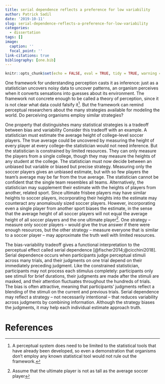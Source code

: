 ```yaml
---
title: serial dependence reflects a preference for low variability
author: Patrick Sadil
date: '2019-10-11'
slug: serial-dependence-reflects-a-preference-for-low-variability
categories:
  - dissertation
tags: []
image:
  caption: ''
  focal_point: ''
link-citations: true
bibliography: [one.bib]
---
```


```r
knitr::opts_chunk$set(echo = FALSE, eval = TRUE, tidy = TRUE, warning = FALSE, message = FALSE)
```

One framework for understanding perception casts it as inference: just as a statistician uncovers noisy data to uncover patterns, an organism perceives when it converts sensations into guesses about its environment. The framework not concrete enough to be called a theory of perception, since it is not clear what data could falsify it^[A perceptual system does need to be limited to the statistical tools that have already been developed, so even a demonstration that organisms don't employ any known statistical tool would not rule out the framework.]. But the framework can remind perceptual researchers about the many strategies available for modeling the world. Do perceiving organisms employ similar strategies?
  
One property that distinguishes many statistical strategies is a tradeoff between bias and variability Consider this tradeoff with an example. A statistician must estimate the average height of college-level soccer players. The true average could be uncovered by measuring the height of every player at every college--the statistician would not need inference. But the statistician is constrained by limited resources. They can only measure the players from a single college, though they may measure the heights of any student at the college. The statistician must now decide between an unbiased but variable or biased but precise strategy. Measuring only the soccer players gives an unbiased estimate, but with so few players the team's average may be far from the true average. The statistician cannot be confident that the single team resembles all teams. Alternatively, the statistician may supplement their estimate with the heights of players from another, related sport. Since ultimate frisbee players may have similar heights to soccer players, incorporating their heights into the estimate may counteract any anomalously sized soccer players. However, incorporating even a single player from another sport biases the estimate, in the sense that the average height of all soccer players will not equal the average height of all soccer players and the one ultimate player^[Assume that the ultimate player is not as tall as the average soccer player]. One strategy -- measure only soccer players -- would give the true answer if there were enough resources, but the other strategy -- measure everyone that is similar to a soccer player -- may approximate the truth well with limited resources.

The bias-variability tradeoff gives a functional interpretation to the perceptual effect called serial dependence [@fischer2014;@cicchini2018]. Serial dependence occurs when participants judge perceptual stimuli across many trials, and their judgments on one trial depend on their immediately preceding judgment. Like the constrained statistician, participants may not process each stimulus completely: participants only see stimuli for brief durations, their judgments are made after the stimuli are masked, and their attention fluctuates throughout the hundreds of trials. The bias is often attractive, meaning that participants' judgments reflect a blending of the stimuli on the current and previous trials. Serial dependence may reflect a strategy -- not necessarily intentional -- that reduces variability across judgments by combining information. Although the strategy biases the judgments, it may help each individual estimate approach truth. 

# References


